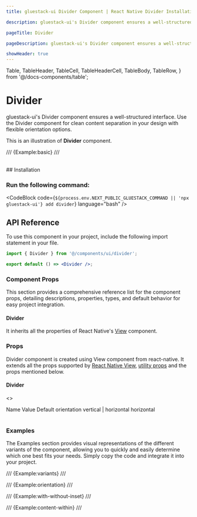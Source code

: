 ```yaml
---
title: gluestack-ui Divider Component | React Native Divider Installation

description: gluestack-ui's Divider component ensures a well-structured interface. Use the Divider component for clean content separation in your design with flexible orientation options.

pageTitle: Divider

pageDescription: gluestack-ui's Divider component ensures a well-structured interface. Use the Divider component for clean content separation in your design with flexible orientation options.

showHeader: true
---
```


  Table,
  TableHeader,
  TableCell,
  TableHeaderCell,
  TableBody,
  TableRow,
} from '@/docs-components/table';

# Divider

gluestack-ui's Divider component ensures a well-structured interface. Use the Divider component for clean content separation in your design with flexible orientation options.

This is an illustration of **Divider** component.

/// {Example:basic} ///

<br />
## Installation

### Run the following command:

<CodeBlock code={`${process.env.NEXT_PUBLIC_GLUESTACK_COMMAND || 'npx gluestack-ui'} add divider`} language="bash" />

<ManualInstallationNote />

## API Reference

To use this component in your project, include the following import statement in your file.

```ts
import { Divider } from '@/components/ui/divider';
```

<AnatomyImage
  mobileUrl="https://i.imgur.com/WAEtXS7.png"
  webUrl="https://i.imgur.com/4Nl0JfM.png"
  classNameStyle="aspect-[513/239] md:aspect-[736/167]"
/>

```jsx
export default () => <Divider />;
```

### Component Props

This section provides a comprehensive reference list for the component props, detailing descriptions, properties, types, and default behavior for easy project integration.

#### Divider

It inherits all the properties of React Native's [View](https://reactnative.dev/docs/view) component.

### Props

Divider component is created using View component from react-native. It extends all the props supported by [React Native View](https://reactnative.dev/docs/view#props), [utility props](/ui/docs/styling/utility-and-sx-props) and the props mentioned below.

#### Divider

<>
  <Table>
    <TableHeader>
      <TableRow>
        <TableHeaderCell>Name</TableHeaderCell>
        <TableHeaderCell>Value</TableHeaderCell>
        <TableHeaderCell>Default</TableHeaderCell>
      </TableRow>
    </TableHeader>
    <TableBody>
      <TableRow>
        <TableCell>
          <InlineCode>orientation</InlineCode>
        </TableCell>
        <TableCell>vertical | horizontal</TableCell>
        <TableCell>horizontal</TableCell>
      </TableRow>
    </TableBody>
  </Table>
</>

### Examples

The Examples section provides visual representations of the different variants of the component, allowing you to quickly and easily determine which one best fits your needs. Simply copy the code and integrate it into your project.

/// {Example:variants} ///

/// {Example:orientation} ///

/// {Example:with-without-inset} ///

/// {Example:content-within} ///
